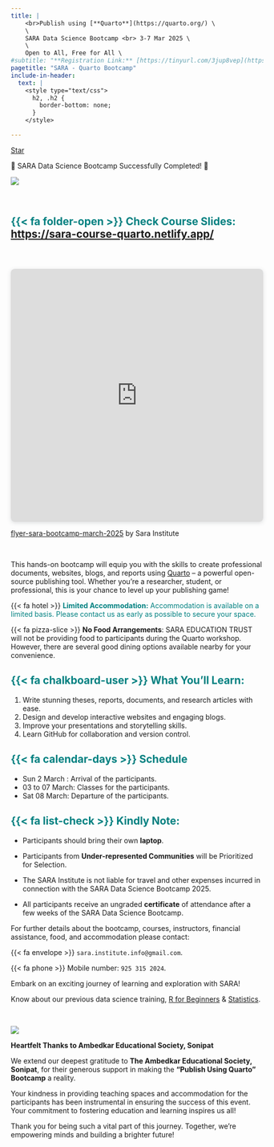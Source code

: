 ```yaml
---
title: |
    <br>Publish using [**Quarto**](https://quarto.org/) \
    \
    SARA Data Science Bootcamp <br> 3-7 Mar 2025 \
    \
    Open to All, Free for All \  
#subtitle: "**Registration Link:** [https://tinyurl.com/3jup8vep](https://tinyurl.com/3jup8vep)"
pagetitle: "SARA - Quarto Bootcamp"
include-in-header: 
  text: |
    <style type="text/css">
      h2, .h2 {
        border-bottom: none;
      }
    </style>

---
```


<span style="text-shadow: none;"><a class="github-button" href="https://github.com/sara-institute/course-publish-quarto" data-icon="octicon-star" data-size="large" data-show-count="true" aria-label="Star this on GitHub">Star</a><script async defer src="https://buttons.github.io/buttons.js"></script></span>

[🎉 SARA Data Science Bootcamp Successfully Completed! 🎉]{.p-mission}

![](images/students-march25.jpg)

<br>

::: {.card}

::: {.centering}

## [{{< fa folder-open >}} Check Course Slides:]{style="color:#008080"} <https://sara-course-quarto.netlify.app/> 

:::
:::

<br>

<div style="position: relative; width: 100%; height: 0; padding-top: 100.0000%;
 padding-bottom: 0; box-shadow: 0 2px 8px 0 rgba(63,69,81,0.16); margin-top: 1.6em; margin-bottom: 0.9em; overflow: hidden;
 border-radius: 8px; will-change: transform;">
  <iframe loading="lazy" style="position: absolute; width: 100%; height: 100%; top: 0; left: 0; border: none; padding: 0;margin: 0;"
    src="https://www.canva.com/design/DAGbZquWzf8/63DuPd5ot0N2kRrxoFSUMw/view?embed" allowfullscreen="allowfullscreen" allow="fullscreen">
  </iframe>
</div>
<a href="https:&#x2F;&#x2F;www.canva.com&#x2F;design&#x2F;DAGbZquWzf8&#x2F;63DuPd5ot0N2kRrxoFSUMw&#x2F;view?utm_content=DAGbZquWzf8&amp;utm_campaign=designshare&amp;utm_medium=embeds&amp;utm_source=link" target="_blank" rel="noopener">flyer-sara-bootcamp-march-2025</a> by Sara Institute


<!-- ###  [To Print, Download the Flyer above. {{< fa file-pdf >}}](flyer-sara-bootcamp-march-2025.pdf) -->

<br>

::: {.col}
::: {.card}

This hands-on bootcamp will equip you with the skills to create professional documents, websites, blogs, and reports using [Quarto](https://quarto.org/) – a powerful open-source publishing tool. Whether you’re a researcher, student, or professional, this is your chance to level up your publishing game!

{{< fa hotel >}} [**Limited Accommodation:** Accommodation is available on a limited basis. Please contact us as early as possible to secure your space.]{style="color:#008080"}

{{< fa pizza-slice >}} [**No Food Arrangements**: SARA EDUCATION TRUST will not be providing food to participants during the Quarto workshop. However, there are several good dining options available nearby for your convenience.]{.clr-blue}  

## [{{< fa chalkboard-user >}} What You’ll Learn:]{style="color:#008080"}
1. Write stunning theses, reports, documents, and research articles with ease.  
2. Design and develop interactive websites and engaging blogs.  
3. Improve your presentations and storytelling skills.  
4. Learn GitHub for collaboration and version control.

## [{{< fa calendar-days >}} Schedule]{style="color:#008080"}
- Sun 2 March : Arrival of the participants.   
- 03 to 07 March: Classes for the participants.     
- Sat 08 March: Departure of the participants.      

## [{{< fa list-check >}} Kindly Note:]{style="color:#008080"}

- Participants should bring their own **laptop**.

- Participants from **Under-represented Communities** will be Prioritized for Selection.

- The SARA Institute is not liable for travel and other expenses incurred in connection with the SARA Data Science Bootcamp 2025.
  
- All participants receive an ungraded **certificate** of attendance after a few weeks of the SARA Data Science Bootcamp. 

For further details about the bootcamp, courses, instructors, financial assistance, food, and accommodation please contact:

{{< fa envelope >}} `sara.institute.info@gmail.com`.

{{< fa phone >}} Mobile number: `925 315 2024`.

Embark on an exciting journey of learning and exploration with SARA!

Know about our previous data science training, [R for Beginners](https://sara-edu.netlify.app/r-bootcamp/2024-r-lang/r-bootcamp-2024) & [Statistics](https://sara-edu.netlify.app/stats-winter/2024-stats-winter/stats-winter-2024).
<br>

:::
:::

<br>

::: {.col}
::: {.card}

![](images/sonipat-bhawan.png){fig-align="center"}


**Heartfelt Thanks to Ambedkar Educational Society, Sonipat** 

We extend our deepest gratitude to **The Ambedkar Educational Society, Sonipat**, for their generous support in making the **"Publish Using Quarto" Bootcamp** a reality.

Your kindness in providing teaching spaces and accommodation for the participants has been instrumental in ensuring the success of this event. Your commitment to fostering education and learning inspires us all!

Thank you for being such a vital part of this journey. Together, we’re empowering minds and building a brighter future!

:::
:::

<br>
